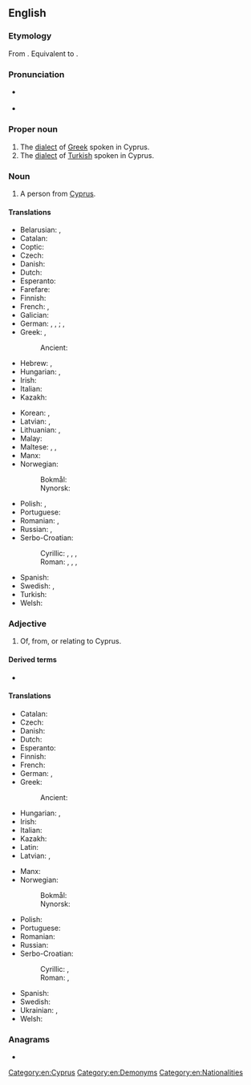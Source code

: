 {{also|cypriot}}
==English==

===Etymology===
From {{bor|en|grc|Κυπριώτης||Cypriot}}. Equivalent to {{suffix|en|Cyprus|-iot}}.

===Pronunciation===
* {{a|UK|US}} {{IPA|en|/ˈsɪp.ɹi.ət/}}
* {{audio|en|LL-Q1860 (eng)-Vealhurl-Cypriot.wav|Audio (RP)}}

===Proper noun===
{{en-proper noun}}

# The [[dialect]] of [[Greek]] spoken in Cyprus.
# The [[dialect]] of [[Turkish]] spoken in Cyprus.

===Noun===
{{en-noun}}

# A person from [[Cyprus]].
#: {{cot|en|Eteocypriot}}

====Translations====
{{trans-top|Person from Cyprus}}
* Belarusian: {{t|be|кіпрыёт|m}}, {{t|be|кіпрыётка|f}}
* Catalan: {{t+|ca|xipriota|m|f}}
* Coptic: {{t|cop|ⲕⲩⲡⲣⲓⲟⲥ}}
* Czech: {{t+|cs|Kypřan|m}}
* Danish: {{t+|da|cypriot|c}}
* Dutch: {{t+|nl|Cyprioot}}
* Esperanto: {{t|eo|kipro}}
* Farefare: {{t|gur|kipro-nẽra}}
* Finnish: {{t+|fi|kyproslainen}}
* French: {{t+|fr|Chypriote}}, {{t+|fr|Cypriote}}
* Galician: {{t|gl|chipriota|m|f}}
* German: {{t+|de|Zyprer|m}}, {{t|de|Zyprier|m}}, {{t+|de|Zypriot|m}}; {{t+|de|Zyprerin|f}}, {{t+|de|Zypriotin|f}}
* Greek: {{t+|el|Κύπριος|m}}, {{t+|el|Κύπρια|f}}
*: Ancient: {{t|grc|Κύπριος|m}}
* Hebrew: {{t|he|קפריסאי|m|tr=qafrisai|sc=Hebr}}, {{t|he|קפריסאית|f|tr=qafrisait|sc=Hebr}}
* Hungarian: {{t+|hu|ciprusi}}, {{t|hu|ciprióta}}
* Irish: {{t|ga|Cipireach|m}}
* Italian: {{t+|it|cipriota}}
* Kazakh: {{t|kk|кипрлік|sc=Cyrl}}
{{trans-mid}}
* Korean: {{t|ko|키프로스 인}}, {{t|ko|키프로스 사람}}
* Latvian: {{t|lv|kiprietis|m}}, {{t|lv|kipriete|f}}
* Lithuanian: {{t+|lt|kiprietis|m}}, {{t+|lt|kiprietė|f}}
* Malay: {{t+|ms|[[orang]] [[Cyprus]]}}
* Maltese: {{t|mt|Ċiprijott|m}}, {{t|mt|Ċiprijotta|f}}, {{t|mt|Ċiprijotti|p}}
* Manx: {{t|gv|Kypragh|m}}
* Norwegian:
*: Bokmål: {{t+|nb|kypriot|m}}
*: Nynorsk: {{t+|nn|kypriot|m}}
* Polish: {{t+|pl|Cypryjczyk|m}}, {{t+|pl|Cypryjka|f}}
* Portuguese: {{t+|pt|cipriota|m|f}}
* Romanian: {{t+|ro|cipriot|m}}, {{t+|ro|cipriotă|f}}
* Russian: {{t+|ru|киприо́т|m}}, {{t+|ru|киприо́тка|f}}
* Serbo-Croatian:
*: Cyrillic: {{t|sh|Кипранин|m|sc=Cyrl}}, {{t|sh|Кипранка|f|sc=Cyrl}}, {{t|sh|Ципранин|m}}, {{t|sh|Ципранка|f}}
*: Roman: {{t|sh|Kipranin|m}}, {{t|sh|Kipranka|f}}, {{t+|sh|Cipranin|m}}, {{t|sh|Cipranka|f}}
* Spanish: {{t+|es|chipriota}}
* Swedish: {{t+|sv|cypriot|c}}, {{t+|sv|cypriotiska|c}}
* Turkish: {{t+|tr|Kıbrıslı}}
* Welsh: {{t|cy|Cypriad|m}}
{{trans-bottom}}

===Adjective===
{{en-adj|-}}

# Of, from, or relating to Cyprus.

====Derived terms====
* {{l|en|Cypriotness}}

====Translations====
{{trans-top|Of, from or relating to Cyprus}}
* Catalan: {{t+|ca|xipriota}}
* Czech: {{t+|cs|kyperský}}
* Danish: {{t|da|cypriotisk}}
* Dutch: {{t+|nl|Cypriotisch}}
* Esperanto: {{t|eo|kipra}}
* Finnish: {{t+|fi|kyproslainen}}
* French: {{t+|fr|chypriote}}
* German: {{t+|de|zypriotisch}}, {{t+|de|zyprisch}}
* Greek: {{t+|el|κυπριακός}}
*: Ancient: {{t|grc|Κύπριος}}
* Hungarian: {{t+|hu|ciprusi}}, {{t|hu|ciprióta}}
* Irish: {{t|ga|Cipireach}}
* Italian: {{t+|it|cipriota}}
* Kazakh: {{t|kk|кипрлік}}
* Latin: {{t+|la|Cyprius}}
* Latvian: {{t|lv|kipriešu}}, {{t|lv|kiprisks}}
{{trans-mid}}
* Manx: {{t|gv|Kypragh}}
* Norwegian:
*: Bokmål: {{t|nb|kypriotisk}}
*: Nynorsk: {{t+|nn|kypriotisk}}
* Polish: {{t+|pl|cypryjski}}
* Portuguese: {{t+|pt|cipriota}}
* Romanian: {{t+|ro|cipriot}}
* Russian: {{t+|ru|ки́прский}}
* Serbo-Croatian:
*: Cyrillic: {{t|sh|ки̏па̄рскӣ}}, {{t|sh|ци̏парскӣ}}
*: Roman: {{t+|sh|kȉpārskī}}, {{t+|sh|cȉparskī}}
* Spanish: {{t+|es|chipriota}}
* Swedish: {{t+|sv|cypriotisk}}
* Ukrainian: {{t|uk|кі́прський}}, {{t|uk|кіпріо́тський}}
* Welsh: {{t|cy|Cypraidd}}
{{trans-bottom}}

===Anagrams===
* {{anagrams|en|a=cioprty|cryotip|pyrotic}}

[[Category:en:Cyprus]]
[[Category:en:Demonyms]]
[[Category:en:Nationalities]]